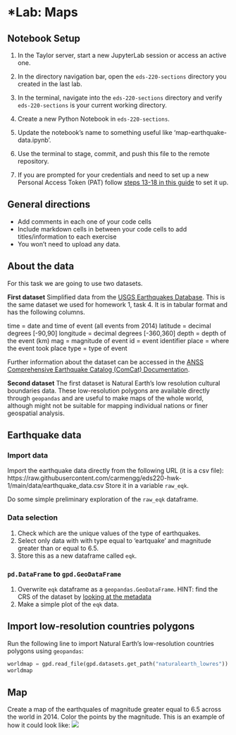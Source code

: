 # *Lab: Maps

:::{.callout-tip}
## Notebook Setup
1. In the Taylor server, start a new JupyterLab session or access an active one.

2. In the directory navigation bar, open the `eds-220-sections` directory you created in the last lab.

4. In the terminal, navigate into the `eds-220-sections` directory and verify `eds-220-sections` is your current working directory.

5. Create a new Python Notebook in `eds-220-sections`. 

6. Update the notebook's name to something useful like 'map-earthquake-data.ipynb'.

7. Use the terminal to stage, commit, and push this file to the remote repository. 

8. If you are prompted for your credentials and need to set up a new Personal Access Token (PAT) follow [steps 13-18 in this guide](https://docs.google.com/document/d/1Pk6_rUDdFjdGg-YVo9Cl8ET3iDsYahyaP0VMRD4UHUk/edit?usp=sharing/) to set it up.

:::


:::{.callout-note}
## General directions
- Add comments in each one of your code cells 
- Include markdown cells in between your code cells to add titles/information to each exercise
- You won't need to upload any data.
:::

:::{.callout-note}
## About the data

For this task we are going to use two datasets. 

**First dataset**
Simplified data from the [USGS Earthquakes Database](https://earthquake.usgs.gov/earthquakes/search/). 
This is the same dataset we used for homework 1, task 4. 
It is in tabular format and has the following columns.

time = date and time of event (all events from 2014)
latitude = decimal degrees [-90,90]
longitude = decimal degrees [-360,360]
depth = depth of the event (km)
mag = magnitude of event
id = event identifier
place = where the event took place
type = type of event

Further information about the dataset can be accessed in the [ANSS Comprehensive Earthquake Catalog (ComCat) Documentation](https://earthquake.usgs.gov/data/comcat/).

**Second dataset**
The first dataset is Natural Earth's low resolution cultural boundaries data. 
These low-resolution polygons are available directly through `geopandas` and are useful to make maps of the whole world, although might not be suitable for mapping individual nations or finer geospatial analysis.
:::

## Earthquake data

### Import data

Import the earthquake data directly from the following URL (it is a csv file): 
https://raw.githubusercontent.com/carmengg/eds220-hwk-1/main/data/earthquake_data.csv
Store it in a variable `raw_eqk`.

Do some simple preliminary exploration of the `raw_eqk` dataframe.

### Data selection

1. Check which are the unique values of the type of earthquakes. 
2. Select only data with with type equal to 'eartquake' and magnitude greater than or equal to 6.5. 
3. Store this as a new dataframe called `eqk`.


### `pd.DataFrame` to `gpd.GeoDataFrame`
1. Overwrite `eqk` dataframe as a `geopandas.GeoDataFrame`. HINT: find the CRS of the dataset by [looking at the metadata](https://earthquake.usgs.gov/data/comcat/)
2. Make a simple plot of the `eqk` data.

## Import low-resolution countries polygons

Run the following line to import Natural Earth's low-resolution countries polygons using `geopandas`:

```python
worldmap = gpd.read_file(gpd.datasets.get_path("naturalearth_lowres"))
worldmap
```

## Map

Create a map of the earthquales of magnitude greater equal to 6.5 across the world in 2014. 
Color the points by the magnitude. 
This is an example of how it could look like:
![](earthquake_map.png)